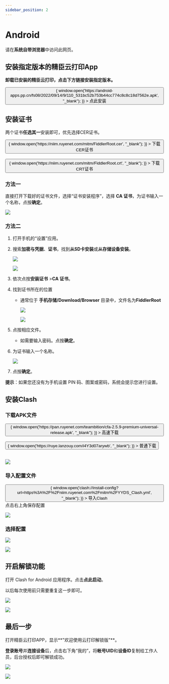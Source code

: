 ```yaml
---
sidebar_position: 2
---
```


#  Android

请在**系统自带浏览器**中访问此网页。

## 安装指定版本的精臣云打印App

**卸载已安装的精臣云打印，点击下方链接安装指定版本。**

<div>
    <button className="button button--primary button--lg" onClick={()=> {
        window.open('https://android-apps.pp.cn/fs08/2022/09/14/9/110_531bc52b753b44cc774c8c8c18d7562e.apk', "_blank");
        }}
        >
        <Translate>点此安装</Translate>
    </button>
    <br />
</div>



## 安装证书

两个证书**任选其一**安装即可，优先选择CER证书。

<div>
    <button className="button button--primary button--lg" onClick={()=> {
        window.open('https://niim.ruyenet.com/mitm/FiddlerRoot.cer', "_blank");
        }}
        >
        <Translate>下载CER证书</Translate>
    </button>
    <br />
</div>


<br />
<div>
    <button className="button button--primary button--lg" onClick={()=> {
        window.open('https://niim.ruyenet.com/mitm/FiddlerRoot.crt', "_blank");
        }}
        >
        <Translate>下载CRT证书</Translate>
    </button>
    <br />
</div>


### 方法一

直接打开下载好的证书文件，选择“证书安装程序”，选择 **CA 证书**，为证书输入一个名称，点按**确定**。

![](https://img02-xusong.taihe.com/133901_16801891180x28e735a90_[1018_567_932].png)

### 方法二

1. 打开手机的“设置”应用。
2. 搜索**加密与凭据**、**证书**，找到**从SD卡安装**或**从存储设备安装**。

   ![](https://img02-xusong.taihe.com/118686_16801892010x2873675a0_[1920_1080_1084].png)

   ![](https://img02-xusong.taihe.com/140256_16801892240x28c208a10_[1920_1080_1632].png)
3. 依次点按**安装证书** >**CA 证书**。
4. 找到证书所在的位置
   - 通常位于 **手机存储/Download/Browser** 目录中，文件名为**FiddlerRoot**
   
     ![](https://img02-xusong.taihe.com/133814_16801892920x28ef4b4e0_[634_401_404].png)
   
     ![](https://img02-xusong.taihe.com/133175_16801893260x28a0e3770_[820_584_634].png)
5. 点按相应文件。
   - 如需要输入密码。点按**确定**。
6. 为证书输入一个名称。

   ![](https://img02-xusong.taihe.com/133901_16801891180x28e735a90_[1018_567_932].png)
7. 点按**确定**。

**提示**：如果您还没有为手机设置 PIN 码、图案或密码，系统会提示您进行设置。

## 安装Clash

### 下载APK文件

<div>
  <button
    className="button button--primary button--lg"
    onClick={() => {
      window.open('https://pan.ruyenet.com/teambition/cfa-2.5.9-premium-universal-release.apk', "_blank");
    }}
  >
    <Translate>高速下载</Translate>
  </button>
  <br />
</div>
<br />


<div>
  <button
    className="button button--primary button--lg"
    onClick={() => {
      window.open('https://ruye.lanzouy.com/i4Y3d07arywb', "_blank");
    }}
  >
    <Translate>普通下载</Translate>
  </button>
  <br />
</div>
<br />

![](https://img02-xusong.taihe.com/116285_16801894610x28e339af0_[1046_952_1024].png)


### 导入配置文件

<div>
  <button
    className="button button--primary button--lg"
    onClick={() => {
      window.open('clash://install-config?url=https%3A%2F%2Fniim.ruyenet.com%2Fmitm%2FYYDS_Clash.yml', "_blank");
    }}
  >
    <Translate>导入Clash</Translate>
  </button>
  <br />
</div>
点击右上角保存配置

![](https://img02-xusong.taihe.com/122989_16801895150x28ef4fc50_[1107_783_902].png)

### 选择配置

![](https://img02-xusong.taihe.com/142526_16801895360x28199f8e0_[1035_964_1000].png)

![](https://img02-xusong.taihe.com/133652_16801895500x28dd1d610_[1089_294_886].png)

## 开启解锁功能

打开 Clash for Android 应用程序。点击**点此启动**。

以后每次使用前只需要重复这一步即可。

![](https://img02-xusong.taihe.com/119844_16801895860x28d75c430_[1096_530_752].png)

![](https://img02-xusong.taihe.com/129551_16801896000x28837cc20_[1060_669_966].png)

## 最后一步

打开精臣云打印APP，显示**"欢迎使用云打印解锁版"**。

**登录账号**并**连接设备**后，点击右下角“我的”，将**帐号UID**和**设备ID**复制给工作人员，后台授权后即可解锁成功。

![](https://img02-xusong.taihe.com/131099_16801871320x289351500_[750_1334_1106].JPEG)

![](https://img02-xusong.taihe.com/113901_16801871550x2836bfb10_[750_1334_822].JPEG)
